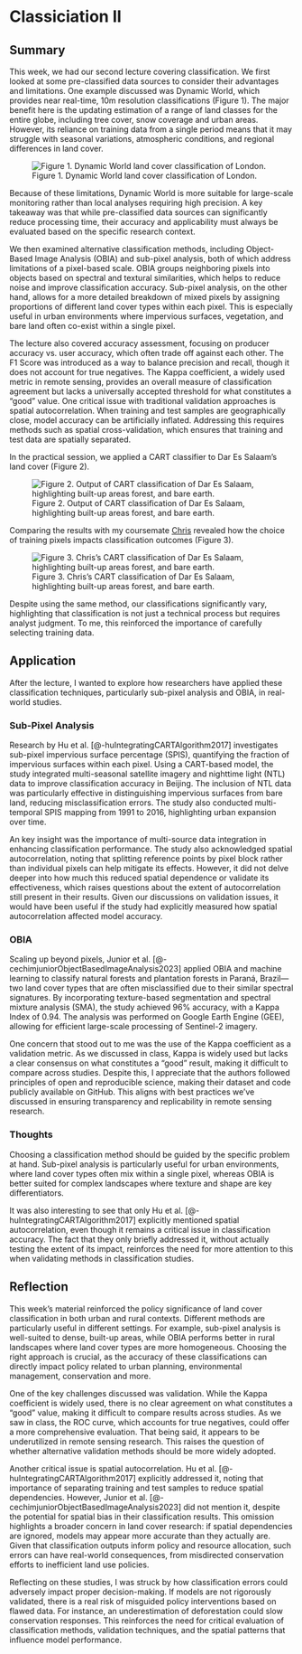 # Classiciation II

## Summary

This week, we had our second lecture covering classification. We first looked at some pre-classified data sources to consider their advantages and limitations. One example discussed was Dynamic World, which provides near real-time, 10m resolution classifications (Figure 1). The major benefit here is the updating estimation of a range of land classes for the entire globe, including tree cover, snow coverage and urban areas. However, its reliance on training data from a single period means that it may struggle with seasonal variations, atmospheric conditions, and regional differences in land cover.

![Figure 1. Dynamic World land cover classification of London.](images/dynamicworld.jpg)

Because of these limitations, Dynamic World is more suitable for large-scale monitoring rather than local analyses requiring high precision. A key takeaway was that while pre-classified data sources can significantly reduce processing time, their accuracy and applicability must always be evaluated based on the specific research context.

We then examined alternative classification methods, including Object-Based Image Analysis (OBIA) and sub-pixel analysis, both of which address limitations of a pixel-based scale. OBIA groups neighboring pixels into objects based on spectral and textural similarities, which helps to reduce noise and improve classification accuracy. Sub-pixel analysis, on the other hand, allows for a more detailed breakdown of mixed pixels by assigning proportions of different land cover types within each pixel. This is especially useful in urban environments where impervious surfaces, vegetation, and bare land often co-exist within a single pixel.

The lecture also covered accuracy assessment, focusing on producer accuracy vs. user accuracy, which often trade off against each other. The F1 Score was introduced as a way to balance precision and recall, though it does not account for true negatives. The Kappa coefficient, a widely used metric in remote sensing, provides an overall measure of classification agreement but lacks a universally accepted threshold for what constitutes a "good" value. One critical issue with traditional validation approaches is spatial autocorrelation. When training and test samples are geographically close, model accuracy can be artificially inflated. Addressing this requires methods such as spatial cross-validation, which ensures that training and test data are spatially separated.

In the practical session, we applied a CART classifier to Dar Es Salaam’s land cover (Figure 2).

![Figure 2. Output of CART classification of Dar Es Salaam, highlighting built-up areas forest, and bare earth.](images/stefan.jpg)

Comparing the results with my coursemate [Chris](https://github.com/chrisrichman19) revealed how the choice of training pixels impacts classification outcomes (Figure 3).

![Figure 3. Chris's CART classification of Dar Es Salaam, highlighting built-up areas forest, and bare earth.](images/chris.jpeg)

Despite using the same method, our classifications significantly vary, highlighting that classification is not just a technical process but requires analyst judgment. To me, this reinforced the importance of carefully selecting training data.

## Application

After the lecture, I wanted to explore how researchers have applied these classification techniques, particularly sub-pixel analysis and OBIA, in real-world studies.

### Sub-Pixel Analysis

Research by Hu et al. [@-huIntegratingCARTAlgorithm2017] investigates sub-pixel impervious surface percentage (SPIS), quantifying the fraction of impervious surfaces within each pixel. Using a CART-based model, the study integrated multi-seasonal satellite imagery and nighttime light (NTL) data to improve classification accuracy in Beijing. The inclusion of NTL data was particularly effective in distinguishing impervious surfaces from bare land, reducing misclassification errors. The study also conducted multi-temporal SPIS mapping from 1991 to 2016, highlighting urban expansion over time.

An key insight was the importance of multi-source data integration in enhancing classification performance. The study also acknowledged spatial autocorrelation, noting that splitting reference points by pixel block rather than individual pixels can help mitigate its effects. However, it did not delve deeper into how much this reduced spatial dependence or validate its effectiveness, which raises questions about the extent of autocorrelation still present in their results. Given our discussions on validation issues, it would have been useful if the study had explicitly measured how spatial autocorrelation affected model accuracy.

### OBIA

Scaling up beyond pixels, Junior et al. [@-cechimjuniorObjectBasedImageAnalysis2023] applied OBIA and machine learning to classify natural forests and plantation forests in Paraná, Brazil—two land cover types that are often misclassified due to their similar spectral signatures. By incorporating texture-based segmentation and spectral mixture analysis (SMA), the study achieved 96% accuracy, with a Kappa Index of 0.94. The analysis was performed on Google Earth Engine (GEE), allowing for efficient large-scale processing of Sentinel-2 imagery.

One concern that stood out to me was the use of the Kappa coefficient as a validation metric. As we discussed in class, Kappa is widely used but lacks a clear consensus on what constitutes a "good" result, making it difficult to compare across studies. Despite this, I appreciate that the authors followed principles of open and reproducible science, making their dataset and code publicly available on GitHub. This aligns with best practices we’ve discussed in ensuring transparency and replicability in remote sensing research.

### Thoughts

Choosing a classification method should be guided by the specific problem at hand. Sub-pixel analysis is particularly useful for urban environments, where land cover types often mix within a single pixel, whereas OBIA is better suited for complex landscapes where texture and shape are key differentiators.

It was also interesting to see that only Hu et al. [@-huIntegratingCARTAlgorithm2017] explicitly mentioned spatial autocorrelation, even though it remains a critical issue in classification accuracy. The fact that they only briefly addressed it, without actually testing the extent of its impact, reinforces the need for more attention to this when validating methods in classification studies.

## Reflection

This week’s material reinforced the policy significance of land cover classification in both urban and rural contexts. Different methods are particularly useful in different settings. For example, sub-pixel analysis is well-suited to dense, built-up areas, while OBIA performs better in rural landscapes where land cover types are more homogeneous. Choosing the right approach is crucial, as the accuracy of these classifications can directly impact policy related to urban planning, environmental management, conservation and more.

One of the key challenges discussed was validation. While the Kappa coefficient is widely used, there is no clear agreement on what constitutes a "good" value, making it difficult to compare results across studies. As we saw in class, the ROC curve, which accounts for true negatives, could offer a more comprehensive evaluation. That being said, it appears to be underutilized in remote sensing research. This raises the question of whether alternative validation methods should be more widely adopted.

Another critical issue is spatial autocorrelation. Hu et al. [@-huIntegratingCARTAlgorithm2017] explicitly addressed it, noting that importance of separating training and test samples to reduce spatial dependencies. However, Junior et al. [@-cechimjuniorObjectBasedImageAnalysis2023] did not mention it, despite the potential for spatial bias in their classification results. This omission highlights a broader concern in land cover research: if spatial dependencies are ignored, models may appear more accurate than they actually are. Given that classification outputs inform policy and resource allocation, such errors can have real-world consequences, from misdirected conservation efforts to inefficient land use policies.

Reflecting on these studies, I was struck by how classification errors could adversely impact proper decision-making. If models are not rigorously validated, there is a real risk of misguided policy interventions based on flawed data. For instance, an underestimation of deforestation could slow conservation responses. This reinforces the need for critical evaluation of classification methods, validation techniques, and the spatial patterns that influence model performance.
